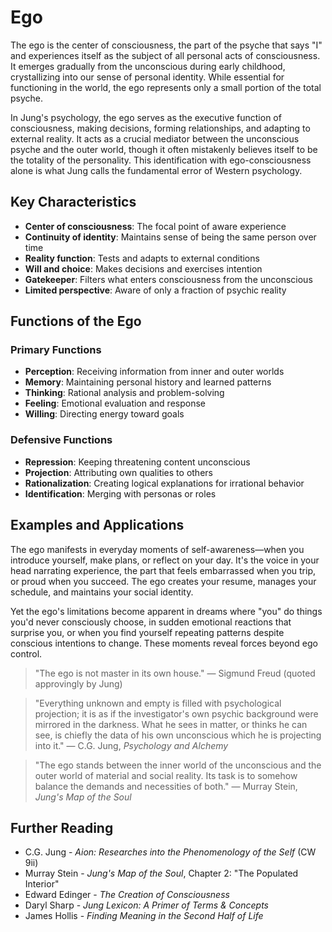 # Ego

The ego is the center of consciousness, the part of the psyche that says "I" and experiences itself as the subject of all personal acts of consciousness. It emerges gradually from the unconscious during early childhood, crystallizing into our sense of personal identity. While essential for functioning in the world, the ego represents only a small portion of the total psyche.

In Jung's psychology, the ego serves as the executive function of consciousness, making decisions, forming relationships, and adapting to external reality. It acts as a crucial mediator between the unconscious psyche and the outer world, though it often mistakenly believes itself to be the totality of the personality. This identification with ego-consciousness alone is what Jung calls the fundamental error of Western psychology.

## Key Characteristics

- **Center of consciousness**: The focal point of aware experience
- **Continuity of identity**: Maintains sense of being the same person over time
- **Reality function**: Tests and adapts to external conditions
- **Will and choice**: Makes decisions and exercises intention
- **Gatekeeper**: Filters what enters consciousness from the unconscious
- **Limited perspective**: Aware of only a fraction of psychic reality

## Functions of the Ego

### Primary Functions

- **Perception**: Receiving information from inner and outer worlds
- **Memory**: Maintaining personal history and learned patterns
- **Thinking**: Rational analysis and problem-solving
- **Feeling**: Emotional evaluation and response
- **Willing**: Directing energy toward goals

### Defensive Functions

- **Repression**: Keeping threatening content unconscious
- **Projection**: Attributing own qualities to others
- **Rationalization**: Creating logical explanations for irrational behavior
- **Identification**: Merging with personas or roles

## Examples and Applications

The ego manifests in everyday moments of self-awareness—when you introduce yourself, make plans, or reflect on your day. It's the voice in your head narrating experience, the part that feels embarrassed when you trip, or proud when you succeed. The ego creates your resume, manages your schedule, and maintains your social identity.

Yet the ego's limitations become apparent in dreams where "you" do things you'd never consciously choose, in sudden emotional reactions that surprise you, or when you find yourself repeating patterns despite conscious intentions to change. These moments reveal forces beyond ego control.

> "The ego is not master in its own house."
> — Sigmund Freud (quoted approvingly by Jung)

> "Everything unknown and empty is filled with psychological projection; it is as if the investigator's own psychic background were mirrored in the darkness. What he sees in matter, or thinks he can see, is chiefly the data of his own unconscious which he is projecting into it."
> — C.G. Jung, _Psychology and Alchemy_

> "The ego stands between the inner world of the unconscious and the outer world of material and social reality. Its task is to somehow balance the demands and necessities of both."
> — Murray Stein, _Jung's Map of the Soul_

## Further Reading

- C.G. Jung - _Aion: Researches into the Phenomenology of the Self_ (CW 9ii)
- Murray Stein - _Jung's Map of the Soul_, Chapter 2: "The Populated Interior"
- Edward Edinger - _The Creation of Consciousness_
- Daryl Sharp - _Jung Lexicon: A Primer of Terms & Concepts_
- James Hollis - _Finding Meaning in the Second Half of Life_
